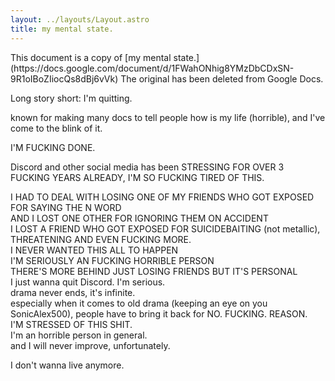 ```yaml
---
layout: ../layouts/Layout.astro
title: my mental state.
---
```



<div class="notification">
	This document is a copy of [my mental state.](https://docs.google.com/document/d/1FWahONhig8YMzDbCDxSN-9R1oIBoZIiocQs8dBj6vVk)
	The original has been deleted from Google Docs.
</div>

Long story short: I'm quitting.

known for making many docs to tell people how is my life (horrible), and I've come to the blink of it.

I'M FUCKING DONE.

Discord and other social media has been STRESSING FOR OVER 3 FUCKING YEARS ALREADY, I'M SO FUCKING TIRED OF THIS.

I HAD TO DEAL WITH LOSING ONE OF MY FRIENDS WHO GOT EXPOSED FOR SAYING THE N WORD  
AND I LOST ONE OTHER FOR IGNORING THEM ON ACCIDENT  
I LOST A FRIEND WHO GOT EXPOSED FOR SUICIDEBAITING (not metallic), THREATENING AND EVEN FUCKING MORE.  
I NEVER WANTED THIS ALL TO HAPPEN  
I'M SERIOUSLY AN FUCKING HORRIBLE PERSON  
THERE'S MORE BEHIND JUST LOSING FRIENDS BUT IT'S PERSONAL  
I just wanna quit Discord. I'm serious.  
drama never ends, it's infinite.  
especially when it comes to old drama (keeping an eye on you SonicAlex500), people have to bring it back for NO. FUCKING. REASON.  
I'M STRESSED OF THIS SHIT.  
I'm an horrible person in general.  
and I will never improve, unfortunately.  

I don't wanna live anymore.
